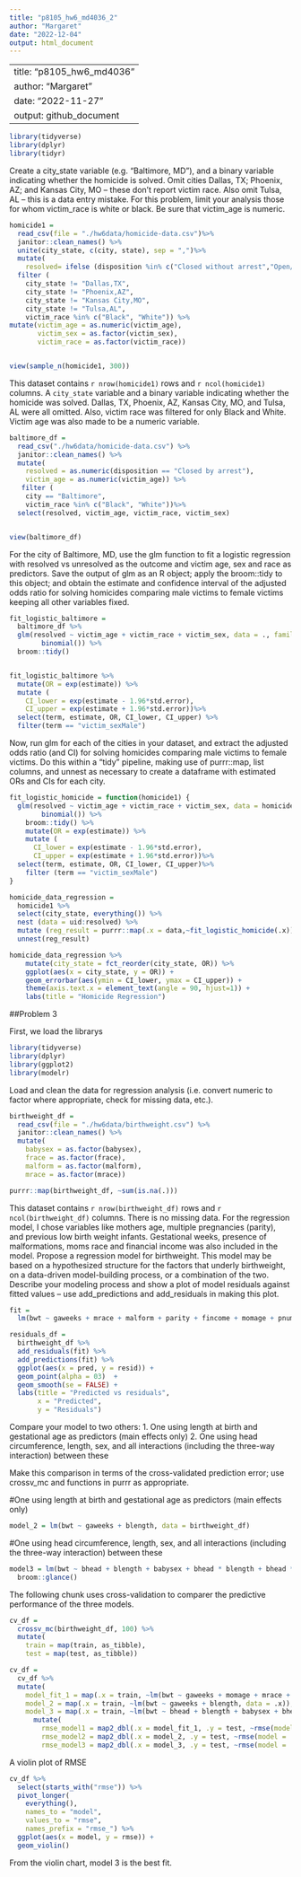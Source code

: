 ```yaml
---
title: "p8105_hw6_md4036_2"
author: "Margaret"
date: "2022-12-04"
output: html_document
---
```


---
title: "p8105_hw6_md4036"
author: "Margaret"
date: "2022-11-27"
output: github_document
---

```r
library(tidyverse)
library(dplyr)
library(tidyr)
```

Create a city_state variable (e.g. “Baltimore, MD”), and a binary variable indicating whether the homicide is solved. Omit cities Dallas, TX; Phoenix, AZ; and Kansas City, MO – these don’t report victim race. Also omit Tulsa, AL – this is a data entry mistake. For this problem, limit your analysis those for whom victim_race is white or black. Be sure that victim_age is numeric.

```r
homicide1 =
  read_csv(file = "./hw6data/homicide-data.csv")%>%
  janitor::clean_names() %>%
  unite(city_state, c(city, state), sep = ",")%>%
  mutate(
    resolved= ifelse (disposition %in% c("Closed without arrest","Open/No arrest"), 0, 1)) %>%
  filter (
    city_state != "Dallas,TX",
    city_state != "Phoenix,AZ",
    city_state != "Kansas City,MO", 
    city_state != "Tulsa,AL", 
    victim_race %in% c("Black", "White")) %>%
mutate(victim_age = as.numeric(victim_age),
       victim_sex = as.factor(victim_sex), 
       victim_race = as.factor(victim_race))


view(sample_n(homicide1, 300))
```
This dataset contains `r nrow(homicide1)` rows and `r ncol(homicide1)` columns. A `city_state` variable and a binary variable indicating whether the homicide was solved. Dallas, TX, Phoenix, AZ, Kansas City, MO, and Tulsa, AL were all omitted. Also, victim race was filtered for only Black and White. Victim age was also made to be a numeric variable. 

```r
baltimore_df = 
  read_csv("./hw6data/homicide-data.csv") %>% 
  janitor::clean_names() %>%
  mutate(
    resolved = as.numeric(disposition == "Closed by arrest"),
    victim_age = as.numeric(victim_age)) %>%
   filter (
    city == "Baltimore",
    victim_race %in% c("Black", "White"))%>%
  select(resolved, victim_age, victim_race, victim_sex)


view(baltimore_df)
```

For the city of Baltimore, MD, use the glm function to fit a logistic regression with resolved vs unresolved as the outcome and victim age, sex and race as predictors. Save the output of glm as an R object; apply the broom::tidy to this object; and obtain the estimate and confidence interval of the adjusted odds ratio for solving homicides comparing male victims to female victims keeping all other variables fixed.

```r
fit_logistic_baltimore = 
  baltimore_df %>% 
  glm(resolved ~ victim_age + victim_race + victim_sex, data = ., family =
        binomial()) %>% 
  broom::tidy()


fit_logistic_baltimore %>%
  mutate(OR = exp(estimate)) %>%
  mutate (
    CI_lower = exp(estimate - 1.96*std.error), 
    CI_upper = exp(estimate + 1.96*std.error))%>%
  select(term, estimate, OR, CI_lower, CI_upper) %>%
  filter(term == "victim_sexMale")

```

Now, run glm for each of the cities in your dataset, and extract the adjusted odds ratio (and CI) for solving homicides comparing male victims to female victims. Do this within a “tidy” pipeline, making use of purrr::map, list columns, and unnest as necessary to create a dataframe with estimated ORs and CIs for each city.

```r
fit_logistic_homicide = function(homicide1) {
  glm(resolved ~ victim_age + victim_race + victim_sex, data = homicide1, family =
        binomial()) %>% 
    broom::tidy() %>%
    mutate(OR = exp(estimate)) %>%
    mutate (
      CI_lower = exp(estimate - 1.96*std.error), 
      CI_upper = exp(estimate + 1.96*std.error))%>%
  select(term, estimate, OR, CI_lower, CI_upper)%>%
    filter (term == "victim_sexMale")
}

homicide_data_regression = 
  homicide1 %>%
  select(city_state, everything()) %>%
  nest (data = uid:resolved) %>%
  mutate (reg_result = purrr::map(.x = data,~fit_logistic_homicide(.x)))%>%
  unnest(reg_result)

homicide_data_regression %>% 
    mutate(city_state = fct_reorder(city_state, OR)) %>% 
    ggplot(aes(x = city_state, y = OR)) +
    geom_errorbar(aes(ymin = CI_lower, ymax = CI_upper)) + 
    theme(axis.text.x = element_text(angle = 90, hjust=1)) +
    labs(title = "Homicide Regression")
```

##Problem 3

First, we load the librarys
```r
library(tidyverse)
library(dplyr)
library(ggplot2)
library(modelr)
```


Load and clean the data for regression analysis (i.e. convert numeric to factor where appropriate, check for missing data, etc.).
```r
birthweight_df = 
  read_csv(file = "./hw6data/birthweight.csv") %>%
  janitor::clean_names() %>%
  mutate(
    babysex = as.factor(babysex),
    frace = as.factor(frace),
    malform = as.factor(malform),
    mrace = as.factor(mrace))

purrr::map(birthweight_df, ~sum(is.na(.)))

```
This dataset contains `r nrow(birthweight_df)` rows and `r  ncol(birthweight_df)` columns. There is no missing data. For the regression model, I chose variables like mothers age, multiple pregnancies (parity), and previous low birth weight infants. Gestational weeks, presence of malformations, moms race and financial income was also included in the model. 
Propose a regression model for birthweight. This model may be based on a hypothesized structure for the factors that underly birthweight, on a data-driven model-building process, or a combination of the two. Describe your modeling process and show a plot of model residuals against fitted values – use add_predictions and add_residuals in making this plot.

```r
fit = 
  lm(bwt ~ gaweeks + mrace + malform + parity + fincome + momage + pnumlbw, data = birthweight_df)

residuals_df =
  birthweight_df %>%
  add_residuals(fit) %>%
  add_predictions(fit) %>%
  ggplot(aes(x = pred, y = resid)) + 
  geom_point(alpha = 03)  + 
  geom_smooth(se = FALSE) + 
  labs(title = "Predicted vs residuals", 
       x = "Predicted", 
       y = "Residuals")

```

Compare your model to two others:
1. One using length at birth and gestational age as predictors (main effects only)
2. One using head circumference, length, sex, and all interactions (including the three-way interaction) between these

Make this comparison in terms of the cross-validated prediction error; use crossv_mc and functions in purrr as appropriate.

#One using length at birth and gestational age as predictors (main effects only)
```r
model_2 = lm(bwt ~ gaweeks + blength, data = birthweight_df)
```
#One using head circumference, length, sex, and all interactions (including the three-way interaction) between these

```r
model3 = lm(bwt ~ bhead + blength + babysex + bhead * blength + bhead * babysex + blength * babysex + bhead * blength * babysex, data = birthweight_df) %>%
  broom::glance()
```


The following chunk uses cross-validation to comparer the predictive performance of the three models.

```r
cv_df = 
  crossv_mc(birthweight_df, 100) %>%
  mutate(
    train = map(train, as_tibble),
    test = map(test, as_tibble))

cv_df = 
  cv_df %>%
  mutate(
    model_fit_1 = map(.x = train, ~lm(bwt ~ gaweeks + momage + mrace + malform + parity + fincome + pnumlbw, data = .x)),
    model_2 = map(.x = train, ~lm(bwt ~ gaweeks + blength, data = .x)),
    model_3 = map(.x = train, ~lm(bwt ~ bhead + blength + babysex + bhead * blength + bhead * babysex + blength * babysex + bhead * blength * babysex, data = .x))) %>%
      mutate(
        rmse_model1 = map2_dbl(.x = model_fit_1, .y = test, ~rmse(model = .x, data = .y)), 
        rmse_model2 = map2_dbl(.x = model_2, .y = test, ~rmse(model = .x, data = .y)), 
        rmse_model3 = map2_dbl(.x = model_3, .y = test, ~rmse(model = .x, data = .y)))
```

A violin plot of RMSE
```r
cv_df %>%
  select(starts_with("rmse")) %>%
  pivot_longer(
    everything(),
    names_to = "model", 
    values_to = "rmse",
    names_prefix = "rmse_") %>%
  ggplot(aes(x = model, y = rmse)) +
  geom_violin()
```

From the violin chart, model 3 is the best fit. 
